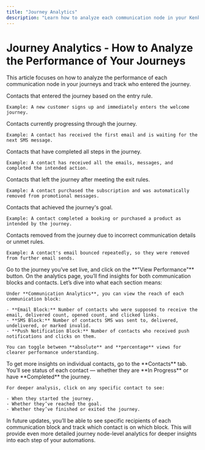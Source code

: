 ```yaml
---
title: "Journey Analytics"
description: "Learn how to analyze each communication node in your Kenko journeys and track who entered the journey for better insights."
---
```



# Journey Analytics - How to Analyze the Performance of Your Journeys

This article focuses on how to analyze the performance of each communication node in your journeys and track who entered the journey.

<AccordionGroup>
  <Accordion title="Started" icon="play">
    Contacts that entered the journey based on the entry rule.

    Example: A new customer signs up and immediately enters the welcome journey.
  </Accordion>
  <Accordion title="In Progress" icon="arrow-down-up-across-line">
    Contacts currently progressing through the journey.

    Example: A contact has received the first email and is waiting for the next SMS message.
  </Accordion>
  <Accordion title="Finished" icon="check">
    Contacts that have completed all steps in the journey.

    Example: A contact has received all the emails, messages, and completed the intended action.
  </Accordion>
  <Accordion title="Exited" icon="inbox-out">
    Contacts that left the journey after meeting the exit rules.

    Example: A contact purchased the subscription and was automatically removed from promotional messages.
  </Accordion>
  <Accordion title="Goal Reached" icon="circle-check">
    Contacts that achieved the journey's goal.

    Example: A contact completed a booking or purchased a product as intended by the journey.
  </Accordion>
  <Accordion title="Disengaged" icon="x">
    Contacts removed from the journey due to incorrect communication details or unmet rules.

    Example: A contact's email bounced repeatedly, so they were removed from further email sends.
  </Accordion>
</AccordionGroup>

<Steps>
  <Step title="View the Performance">
    Go to the journey you’ve set live, and click on the **"View Performance"** button.
  </Step>
  <Step title="Explore the Analytics">
    On the analytics page, you’ll find insights for both communication blocks and contacts. Let’s dive into what each section means:

    Under **Communication Analytics**, you can view the reach of each communication block:

    - **Email Block:** Number of contacts who were supposed to receive the email, delivered count, opened count, and clicked links.
    - **SMS Block:** Number of contacts SMS was sent to, delivered, undelivered, or marked invalid.
    - **Push Notification Block:** Number of contacts who received push notifications and clicks on them.

    You can toggle between **absolute** and **percentage** views for clearer performance understanding.
  </Step>
  <Step title="Analyze Contacts">
    To get more insights on individual contacts, go to the **Contacts** tab. You’ll see status of each contact — whether they are **In Progress** or have **Completed** the journey.

    For deeper analysis, click on any specific contact to see:

    - When they started the journey.
    - Whether they’ve reached the goal.
    - Whether they’ve finished or exited the journey.
  </Step>
</Steps>

<Info>
  In future updates, you’ll be able to see specific recipients of each communication block and track which contact is on which block. This will provide even more detailed journey node-level analytics for deeper insights into each step of your automations.
</Info>
